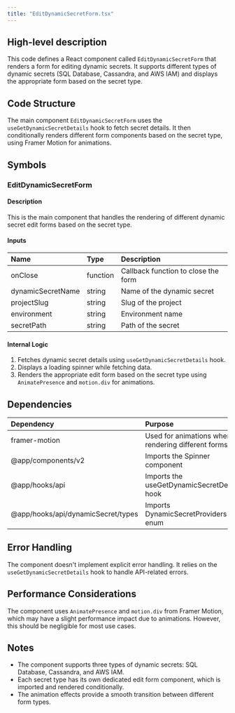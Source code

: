 ```yaml
---
title: "EditDynamicSecretForm.tsx"
---
```


## High-level description
This code defines a React component called `EditDynamicSecretForm` that renders a form for editing dynamic secrets. It supports different types of dynamic secrets (SQL Database, Cassandra, and AWS IAM) and displays the appropriate form based on the secret type.

## Code Structure
The main component `EditDynamicSecretForm` uses the `useGetDynamicSecretDetails` hook to fetch secret details. It then conditionally renders different form components based on the secret type, using Framer Motion for animations.

## Symbols

### EditDynamicSecretForm
#### Description
This is the main component that handles the rendering of different dynamic secret edit forms based on the secret type.

#### Inputs
| Name | Type | Description |
|:-----|:-----|:------------|
| onClose | function | Callback function to close the form |
| dynamicSecretName | string | Name of the dynamic secret |
| projectSlug | string | Slug of the project |
| environment | string | Environment name |
| secretPath | string | Path of the secret |

#### Internal Logic
1. Fetches dynamic secret details using `useGetDynamicSecretDetails` hook.
2. Displays a loading spinner while fetching data.
3. Renders the appropriate edit form based on the secret type using `AnimatePresence` and `motion.div` for animations.

## Dependencies
| Dependency | Purpose |
|:-----------|:--------|
| framer-motion | Used for animations when rendering different forms |
| @app/components/v2 | Imports the Spinner component |
| @app/hooks/api | Imports the useGetDynamicSecretDetails hook |
| @app/hooks/api/dynamicSecret/types | Imports DynamicSecretProviders enum |

## Error Handling
The component doesn't implement explicit error handling. It relies on the `useGetDynamicSecretDetails` hook to handle API-related errors.

## Performance Considerations
The component uses `AnimatePresence` and `motion.div` from Framer Motion, which may have a slight performance impact due to animations. However, this should be negligible for most use cases.

## Notes
- The component supports three types of dynamic secrets: SQL Database, Cassandra, and AWS IAM.
- Each secret type has its own dedicated edit form component, which is imported and rendered conditionally.
- The animation effects provide a smooth transition between different form types.